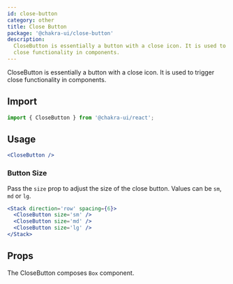 ```yaml
---
id: close-button
category: other
title: Close Button
package: '@chakra-ui/close-button'
description:
  CloseButton is essentially a button with a close icon. It is used to trigger
  close functionality in components.
---
```


CloseButton is essentially a button with a close icon. It is used to trigger
close functionality in components.

## Import

```js
import { CloseButton } from '@chakra-ui/react';
```

## Usage

```jsx live
<CloseButton />
```

### Button Size

Pass the `size` prop to adjust the size of the close button. Values can be `sm`,
`md` or `lg`.

```jsx live
<Stack direction='row' spacing={6}>
  <CloseButton size='sm' />
  <CloseButton size='md' />
  <CloseButton size='lg' />
</Stack>
```

## Props

The CloseButton composes `Box` component.

<PropsTable of='CloseButton' />
